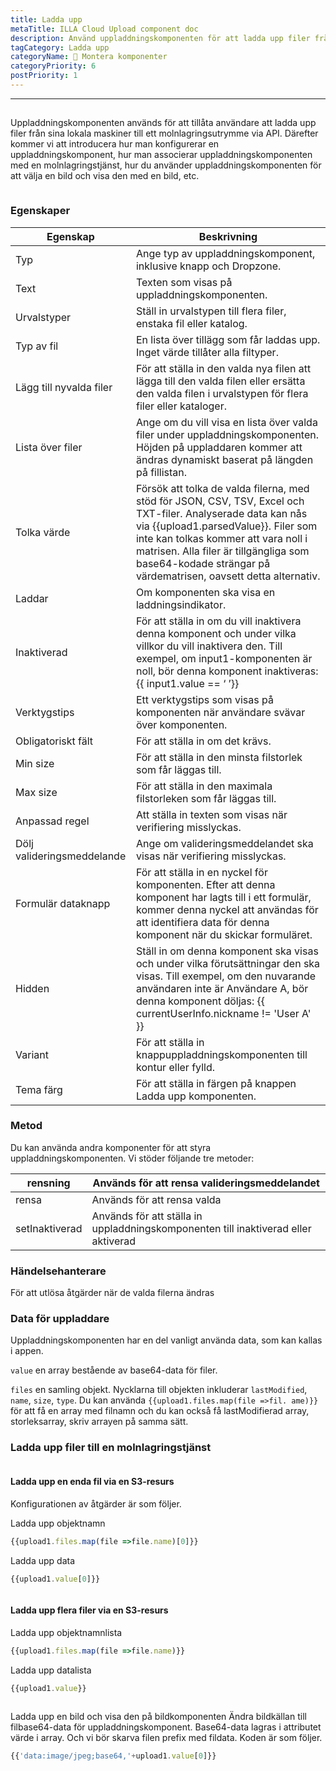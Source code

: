 ```yaml
---
title: Ladda upp
metaTitle: ILLA Cloud Upload component doc
description: Använd uppladdningskomponenten för att ladda upp filer från lokala maskiner till valfritt molnlagringsutrymme
tagCategory: Ladda upp
categoryName: 🧬 Montera komponenter
categoryPriority: 6
postPriority: 1
---
```


* * *

## <Heading hidden>Ladda upp</Heading>

Uppladdningskomponenten används för att tillåta användare att ladda upp filer från sina lokala maskiner till ett molnlagringsutrymme via API. Därefter kommer vi att introducera hur man konfigurerar en uppladdningskomponent, hur man associerar uppladdningskomponenten med en molnlagringstjänst, hur du använder uppladdningskomponenten för att välja en bild och visa den med en bild, etc.

<img src='https://cdn.illacloud.com/official-website/img/docs/upload1.png' alt="" />

### Egenskaper

| Egenskap                   | Beskrivning                                                                                                                                                                                                                                                                                             |
| -------------------------- | ------------------------------------------------------------------------------------------------------------------------------------------------------------------------------------------------------------------------------------------------------------------------------------------------------- |
| Typ                        | Ange typ av uppladdningskomponent, inklusive knapp och Dropzone.                                                                                                                                                                                                                                        |
| Text                       | Texten som visas på uppladdningskomponenten.                                                                                                                                                                                                                                                            |
| Urvalstyper                | Ställ in urvalstypen till flera filer, enstaka fil eller katalog.                                                                                                                                                                                                                                       |
| Typ av fil                 | En lista över tillägg som får laddas upp. Inget värde tillåter alla filtyper.                                                                                                                                                                                                                           |
| Lägg till nyvalda filer    | För att ställa in den valda nya filen att lägga till den valda filen eller ersätta den valda filen i urvalstypen för flera filer eller kataloger.                                                                                                                                                       |
| Lista över filer           | Ange om du vill visa en lista över valda filer under uppladdningskomponenten. Höjden på uppladdaren kommer att ändras dynamiskt baserat på längden på fillistan.                                                                                                                                        |
| Tolka värde                | Försök att tolka de valda filerna, med stöd för JSON, CSV, TSV, Excel och TXT-filer. Analyserade data kan nås via {{upload1.parsedValue}}. Filer som inte kan tolkas kommer att vara noll i matrisen. Alla filer är tillgängliga som base64-kodade strängar på värdematrisen, oavsett detta alternativ. |
| Laddar                     | Om komponenten ska visa en laddningsindikator.                                                                                                                                                                                                                                                          |
| Inaktiverad                | För att ställa in om du vill inaktivera denna komponent och under vilka villkor du vill inaktivera den. Till exempel, om input1-komponenten är noll, bör denna komponent inaktiveras: {{ input1.value == ‘ ’}}                                                                                          |
| Verktygstips               | Ett verktygstips som visas på komponenten när användare svävar över komponenten.                                                                                                                                                                                                                        |
| Obligatoriskt fält         | För att ställa in om det krävs.                                                                                                                                                                                                                                                                         |
| Min size                   | För att ställa in den minsta filstorlek som får läggas till.                                                                                                                                                                                                                                            |
| Max size                   | För att ställa in den maximala filstorleken som får läggas till.                                                                                                                                                                                                                                        |
| Anpassad regel             | Att ställa in texten som visas när verifiering misslyckas.                                                                                                                                                                                                                                              |
| Dölj valideringsmeddelande | Ange om valideringsmeddelandet ska visas när verifiering misslyckas.                                                                                                                                                                                                                                    |
| Formulär dataknapp         | För att ställa in en nyckel för komponenten. Efter att denna komponent har lagts till i ett formulär, kommer denna nyckel att användas för att identifiera data för denna komponent när du skickar formuläret.                                                                                          |
| Hidden                     | Ställ in om denna komponent ska visas och under vilka förutsättningar den ska visas. Till exempel, om den nuvarande användaren inte är Användare A, bör denna komponent döljas: {{ currentUserInfo.nickname != 'User A' }}                                                                              |
| Variant                    | För att ställa in knappuppladdningskomponenten till kontur eller fylld.                                                                                                                                                                                                                                 |
| Tema färg                  | För att ställa in färgen på knappen Ladda upp komponenten.                                                                                                                                                                                                                                              |

### Metod

Du kan använda andra komponenter för att styra uppladdningskomponenten. Vi stöder följande tre metoder:

| rensning       | Används för att rensa valideringsmeddelandet                                       |
| -------------- | ---------------------------------------------------------------------------------- |
| rensa          | Används för att rensa valda                                                        |
| setInaktiverad | Används för att ställa in uppladdningskomponenten till inaktiverad eller aktiverad |

### Händelsehanterare

För att utlösa åtgärder när de valda filerna ändras

### Data för uppladdare

Uppladdningskomponenten har en del vanligt använda data, som kan kallas i appen.

`value` en array bestående av base64-data för filer. 

`files` en samling objekt. Nycklarna till objekten inkluderar `lastModified`, `name`, `size`, `type`. Du kan använda `{{upload1.files.map(file =>fil. ame)}}` för att få en array med filnamn och du kan också få lastModifierad array, storleksarray, skriv arrayen på samma sätt. 

### Ladda upp filer till en molnlagringstjänst

<img src='https://cdn.illacloud.com/official-website/img/docs/upload2.gif' alt="" />

#### Ladda upp en enda fil via en S3-resurs

Konfigurationen av åtgärder är som följer. 

Ladda upp objektnamn

```jsx
{{upload1.files.map(file =>file.name)[0]}}
```

Ladda upp data

```jsx
{{upload1.value[0]}}
```

<img src='https://cdn.illacloud.com/official-website/img/docs/upload3.png' alt="" />

#### Ladda upp flera filer via en S3-resurs

Ladda upp objektnamnlista

```jsx
{{upload1.files.map(file =>file.name)}}
```

Ladda upp datalista

```jsx
{{upload1.value}}
```

<img src='https://cdn.illacloud.com/official-website/img/docs/upload4.png' alt="" />

Ladda upp en bild och visa den på bildkomponenten
Ändra bildkällan till filbase64-data för uppladdningskomponent. Base64-data lagras i attributet värde i array. Och vi bör skarva filen prefix med fildata. Koden är som följer. 

```jsx
{{'data:image/jpeg;base64,'+upload1.value[0]}}
```

<img src='https://cdn.illacloud.com/official-website/img/docs/upload5.gif' alt="" />
